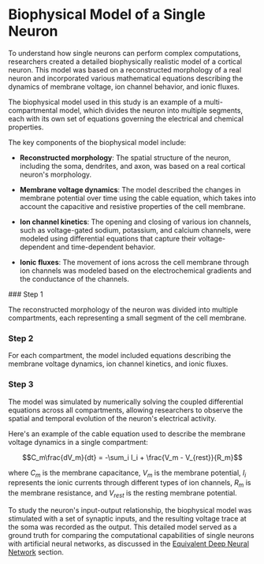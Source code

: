 
# Biophysical Model of a Single Neuron

To understand how single neurons can perform complex computations, researchers created a detailed biophysically realistic model of a cortical neuron. This model was based on a reconstructed morphology of a real neuron and incorporated various mathematical equations describing the dynamics of membrane voltage, ion channel behavior, and ionic fluxes.

<Callout type="info">
The biophysical model used in this study is an example of a multi-compartmental model, which divides the neuron into multiple segments, each with its own set of equations governing the electrical and chemical properties.
</Callout>

The key components of the biophysical model include:

- **Reconstructed morphology**: The spatial structure of the neuron, including the soma, dendrites, and axon, was based on a real cortical neuron's morphology.

- **Membrane voltage dynamics**: The model described the changes in membrane potential over time using the cable equation, which takes into account the capacitive and resistive properties of the cell membrane.

- **Ion channel kinetics**: The opening and closing of various ion channels, such as voltage-gated sodium, potassium, and calcium channels, were modeled using differential equations that capture their voltage-dependent and time-dependent behavior.

- **Ionic fluxes**: The movement of ions across the cell membrane through ion channels was modeled based on the electrochemical gradients and the conductance of the channels.

<Steps>
### Step 1

The reconstructed morphology of the neuron was divided into multiple compartments, each representing a small segment of the cell membrane.

### Step 2

For each compartment, the model included equations describing the membrane voltage dynamics, ion channel kinetics, and ionic fluxes.

### Step 3

The model was simulated by numerically solving the coupled differential equations across all compartments, allowing researchers to observe the spatial and temporal evolution of the neuron's electrical activity.
</Steps>

Here's an example of the cable equation used to describe the membrane voltage dynamics in a single compartment:

$$C_m\frac{dV_m}{dt} = -\sum_i I_i + \frac{V_m - V_{rest}}{R_m}$$

where $C_m$ is the membrane capacitance, $V_m$ is the membrane potential, $I_i$ represents the ionic currents through different types of ion channels, $R_m$ is the membrane resistance, and $V_{rest}$ is the resting membrane potential.

To study the neuron's input-output relationship, the biophysical model was stimulated with a set of synaptic inputs, and the resulting voltage trace at the soma was recorded as the output. This detailed model served as a ground truth for comparing the computational capabilities of single neurons with artificial neural networks, as discussed in the [Equivalent Deep Neural Network](/modeling-single-neurons-as-deep-neural-networks/equivalent-deep-neural-network) section.